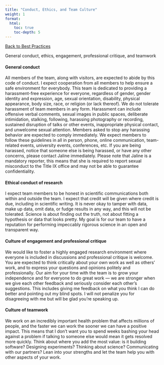 ---
title: "Conduct, Ethics, and Team Culture"
weight: 1
format: 
  html: 
    toc: true
    toc-depth: 5
---
[[Back to Best Practices](../nu_team_best_practices.qmd)]{.aside}

General conduct, ethics, engagement, professional critique, and teamwork

#### General conduct

All members of the team, along with visitors, are expected to abide by this code of conduct. I expect cooperation from all members to help ensure a safe environment for everybody. This team is dedicated to providing a harassment-free experience for everyone, regardless of gender, gender identity and expression, age, sexual orientation, disability, physical appearance, body size, race, or religion (or lack thereof). We do not tolerate harassment of team members in any form. Harassment can include offensive verbal comments, sexual images in public spaces, deliberate intimidation, stalking, following, harassing photography or recording, sustained disruption of talks or other events, inappropriate physical contact, and unwelcome sexual attention. Members asked to stop any harassing behavior are expected to comply immediately. We expect members to follow these guidelines in all in person, phone, online communication, team-related events, university events, conferences, etc. If you are being harassed, notice that someone else is being harassed, or have any other concerns, please contact Jaline immediately. Please note that Jaline is a mandatory reporter, this means that she is required to report sexual misconduct to the Title IX office and may not be able to guarantee confidentiality.

#### Ethical conduct of research

I expect team members to be honest in scientific communications both within and outside the team. I expect that credit will be given where credit is due, including in scientific writing. It is never okay to tamper with data, make up data, omit data, or fudge results in any way, and this will not be tolerated. Science is about finding out the truth, not about fitting a hypothesis or data that looks pretty. My goal is for our team to have a reputation for performing impeccably rigorous science in an open and transparent way.

#### Culture of engagement and professional critique

We would like to foster a highly engaged research environment where everyone is included in discussions and professional critique is welcome. You are expected to think critically about your own work as well as others’ work, and to express your questions and opinions politely and professionally. Our aim for your time with the team is to grow your independence and for everyone to do great work --- we are stronger when we give each other feedback and seriously consider each other’s suggestions. This includes giving me feedback on what you think I can do better and pointing out my blind spots. I will not penalize you for disagreeing with me but will be glad you’re speaking up.

#### Culture of teamwork

We work on an incredibly important health problem that affects millions of people, and the faster we can work the sooner we can have a positive impact. This means that I don’t want you to spend weeks bashing your head against a problem if talking to someone else would mean it gets resolved more quickly. Think about where you add the most value: is it building software? Designing experiments? Thinking about science? Communicating with our partners? Lean into your strengths and let the team help you with other aspects of your work.